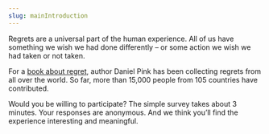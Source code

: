 ```yaml
---
slug: mainIntroduction
---
```



Regrets are a universal part of the human experience. All of us have something we wish we had done differently – or some action we wish we had taken or not taken.

For a [book about regret](https://www.amazon.com/Power-Regret-Looking-Backward-Forward/dp/0735210659?keywords=the+power+of+regret&qid=1627570237&sr=8-1&linkCode=sl1&tag=danpink.com-recommendedbooks-20&linkId=e4c81237d5f4f0e19de1de0024475e3d&language=en_US&ref_=as_li_ss_tl), author Daniel Pink has been collecting regrets from all over the world. So far, more than 15,000 people from 105 countries have contributed.

Would you be willing to participate? The simple survey takes about 3 minutes. Your responses are anonymous.  And we think you’ll find the experience interesting and meaningful.

<SurveyButton size="large" />
